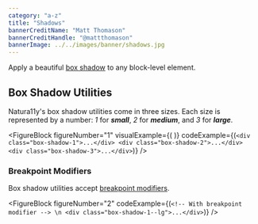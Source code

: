 ```yaml
---
category: "a-z"
title: "Shadows"
bannerCreditName: "Matt Thomason"
bannerCreditHandle: "@mattthomason" 
bannerImage: ../../images/banner/shadows.jpg
---
```



<TextBlock>

Apply a beautiful <a href="https://developer.mozilla.org/en-US/docs/Web/CSS/box-shadow" target="_blank">box shadow</a> to any block-level element.

</TextBlock>

<Divider id="boxShadowUtilities" />

<TextBlock>

## Box Shadow Utilities

Natura11y's box shadow utilities come in three sizes. Each size is represented by a number: <em>1</em> for <strong><em>small</em></strong>, <em>2</em> for <strong><em>medium</em></strong>, and <em>3</em> for <strong><em>large</em></strong>.

</TextBlock>

<FigureBlock
    figureNumber="1"
    visualExample={(
        <Shadows />
    )}
    codeExample={(`
        <div class="box-shadow-1">...</div>
        <div class="box-shadow-2">...</div>
        <div class="box-shadow-3">...</div>
    `)}
/>

<TextBlock>

### Breakpoint Modifiers

Box shadow utilities accept <a href="/docs/breakpoints/#breakpointModifiers">breakpoint modifiers</a>.

</TextBlock>

<FigureBlock
    figureNumber="2"
    codeExample={(`
        <!-- With breakpoint modifier --> \n
        <div class="box-shadow-1--lg">...</div>
    `)}
/>